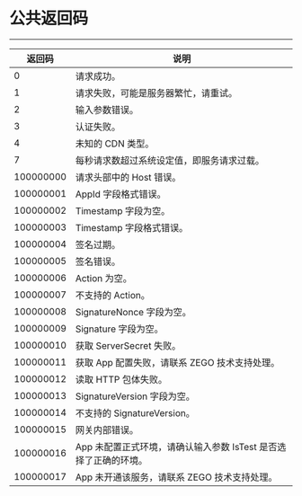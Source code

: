 # 公共返回码

- - -

|返回码|说明|
|-|-|
| 0 | 请求成功。 |
| 1 | 请求失败，可能是服务器繁忙，请重试。 |
| 2 | 输入参数错误。 |
| 3 | 认证失败。 |
| 4 | 未知的 CDN 类型。 |
| 7 | 每秒请求数超过系统设定值，即服务请求过载。 |
| 100000000 | 请求头部中的 Host 错误。 |
| 100000001 | AppId 字段格式错误。 |
| 100000002 | Timestamp 字段为空。 |
| 100000003 | Timestamp 字段格式错误。 |
| 100000004 | 签名过期。 |
| 100000005 | 签名错误。 |
| 100000006 | Action 为空。 |
| 100000007 | 不支持的 Action。 |
| 100000008 | SignatureNonce 字段为空。 |
| 100000009 | Signature 字段为空。 |
| 100000010 | 获取 ServerSecret 失败。 |
| 100000011 | 获取 App 配置失败，请联系 ZEGO 技术支持处理。 |
| 100000012 | 读取 HTTP 包体失败。 |
| 100000013 | SignatureVersion 字段为空。 |
| 100000014 | 不支持的 SignatureVersion。 |
| 100000015 | 网关内部错误。 |
| 100000016 | App 未配置正式环境，请确认输入参数 IsTest 是否选择了正确的环境。 |
| 100000017 | App 未开通该服务，请联系 ZEGO 技术支持处理。 |

